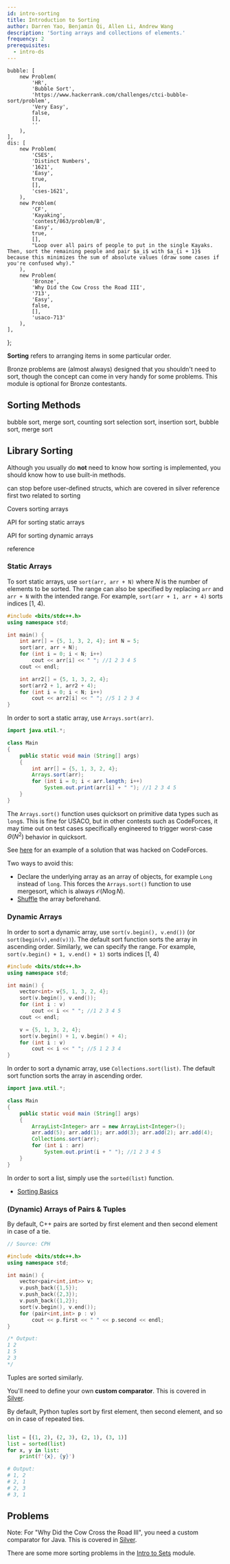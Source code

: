 ```yaml
---
id: intro-sorting
title: Introduction to Sorting
author: Darren Yao, Benjamin Qi, Allen Li, Andrew Wang
description: 'Sorting arrays and collections of elements.'
frequency: 2
prerequisites:
  - intro-ds
---
```




	bubble: [
		new Problem(
			'HR',
			'Bubble Sort',
			'https://www.hackerrank.com/challenges/ctci-bubble-sort/problem',
			'Very Easy',
			false,
			[],
			''
		),
	],
	dis: [
		new Problem(
			'CSES',
			'Distinct Numbers',
			'1621',
			'Easy',
			true,
			[],
			'cses-1621',
		),
		new Problem(
			'CF',
			'Kayaking',
			'contest/863/problem/B',
			'Easy',
			true,
			[],
			"Loop over all pairs of people to put in the single Kayaks. Then, sort the remaining people and pair $a_i$ with $a_{i + 1}$ because this minimizes the sum of absolute values (draw some cases if you're confused why)."
		),
		new Problem(
			'Bronze',
			'Why Did the Cow Cross the Road III',
			'713',
			'Easy',
			false,
			[],
			'usaco-713'
		),
	],
};

**Sorting** refers to arranging items in some particular order.

<Warning>

Bronze problems are (almost always) designed that you shouldn't need to sort, though the concept can come in very handy for some problems. This module is optional for Bronze contestants.

</Warning>

## Sorting Methods

<FocusProblem problem={problems.bubble[0]} />

<Resources>
	<Resource source="CPH" title="3.1 - Sorting Theory" starred>
		bubble sort, merge sort, counting sort
	</Resource>
	<Resource source="CSA" title="Sorting" url="sorting">
		selection sort, insertion sort, bubble sort, merge sort
	</Resource>
</Resources>

<!-- No bronze problem should require you to sort an array in $\mathcal{O}(N\log N)$ time for Bronze,  -->

## Library Sorting

Although you usually do **not** need to know how sorting is implemented, you should know how to use built-in methods.

<LanguageSection>

<CPPSection>

<Resources>
	<Resource source="CPH" title="3.2 - Sorting in C++" starred>
		can stop before user-defined structs, which are covered in silver
	</Resource>
	<Resource
		source="CPP"
		title="std::sort"
		url="https://en.cppreference.com/w/cpp/algorithm/sort"
	>
		reference
	</Resource>
	<Resource source="CF" title="C++ Tricks" url="74684">
		first two related to sorting
	</Resource>
</Resources>

</CPPSection>

<JavaSection>

<Resource 
	  source = "tutorialspoint"
	  title = "Java sorting"
	  url = "https://www.tutorialspoint.com/java/util/arrays_sort_object_index.htm"
	>
	Covers sorting arrays
</Resource>

<Resource 
	  source = "Oracle"
	  title = "Arrays.sort"
	  url = "https://docs.oracle.com/javase/7/docs/api/java/util/Arrays.html#sort(java.lang.Object[])"
	>
	API for sorting static arrays
</Resource>

<Resource 
	  source = "Oracle"
	  title = "Collections.sort"
	  url = "https://docs.oracle.com/javase/7/docs/api/java/util/Collections.html#sort(java.util.List)"
	>
	API for sorting dynamic arrays
</Resource>

</JavaSection>

<PySection>

<Resources>
    <Resource 
    source="PY" 
    title="Sorting HOW TO"
    url="https://docs.python.org/3/howto/sorting.html"
    >
        reference
    </Resource>
</Resources>

</PySection>

</LanguageSection>

### Static Arrays

<LanguageSection>

<CPPSection>

To sort static arrays, use `sort(arr, arr + N)` where $N$ is the number of elements to be sorted. The range can also be specified by replacing `arr` and `arr + N` with the intended range. For example, `sort(arr + 1, arr + 4)` sorts indices [1, 4).

```cpp
#include <bits/stdc++.h>
using namespace std;

int main() {
	int arr[] = {5, 1, 3, 2, 4}; int N = 5;
	sort(arr, arr + N);
	for (int i = 0; i < N; i++)
		cout << arr[i] << " "; //1 2 3 4 5
	cout << endl;

	int arr2[] = {5, 1, 3, 2, 4};
	sort(arr2 + 1, arr2 + 4);
	for (int i = 0; i < N; i++)
		cout << arr2[i] << " "; //5 1 2 3 4
}

```

</CPPSection>

<JavaSection>

In order to sort a static array, use `Arrays.sort(arr)`.

```java
import java.util.*;

class Main
{
	public static void main (String[] args)
	{
		int arr[] = {5, 1, 3, 2, 4};
		Arrays.sort(arr);
		for (int i = 0; i < arr.length; i++)
			System.out.print(arr[i] + " "); //1 2 3 4 5
	}
}
```

<Warning>

The `Arrays.sort()` function uses quicksort on primitive data types such as `long`s. This is fine for USACO, but in other contests such as CodeForces, it may time out on test cases specifically engineered to trigger worst-case $\Theta(N^2)$ behavior in quicksort.

</Warning>

See [here](https://codeforces.com/contest/1324/hacks/625031/) for an example of a solution that was hacked on CodeForces.

Two ways to avoid this:

- Declare the underlying array as an array of objects, for example `Long` instead of `long`. This forces the `Arrays.sort()` function to use mergesort, which is always $\mathcal{O}(N \log N)$.
- [Shuffle](https://pastebin.com/k6gCRJDv) the array beforehand.

</JavaSection>

</LanguageSection>

### Dynamic Arrays

<LanguageSection>

<CPPSection>

In order to sort a dynamic array, use `sort(v.begin(), v.end())` (or `sort(begin(v),end(v))`). The default sort function sorts the array in ascending order. Similarly, we can specify the range. For example, `sort(v.begin() + 1, v.end() + 1)` sorts indices [1, 4)

```cpp
#include <bits/stdc++.h>
using namespace std;

int main() {
	vector<int> v{5, 1, 3, 2, 4};
	sort(v.begin(), v.end());
	for (int i : v)
		cout << i << " "; //1 2 3 4 5
	cout << endl;

	v = {5, 1, 3, 2, 4};
	sort(v.begin() + 1, v.begin() + 4);
	for (int i : v)
		cout << i << " "; //5 1 2 3 4
}

```

</CPPSection>

<JavaSection>

In order to sort a dynamic array, use `Collections.sort(list)`. The default sort function sorts the array in ascending order.

```java
import java.util.*;

class Main
{
	public static void main (String[] args)
	{
		ArrayList<Integer> arr = new ArrayList<Integer>();
		arr.add(5); arr.add(1); arr.add(3); arr.add(2); arr.add(4);
		Collections.sort(arr);
		for (int i : arr)
			System.out.print(i + " "); //1 2 3 4 5
	}
}
```

</JavaSection>

<PySection>

In order to sort a list, simply use the `sorted(list)` function.
- [Sorting Basics](https://docs.python.org/3/howto/sorting.html)

</PySection>

</LanguageSection>

### (Dynamic) Arrays of Pairs & Tuples

<LanguageSection>

<CPPSection>

By default, C++ pairs are sorted by first element and then second element in case of a tie.

```cpp
// Source: CPH

#include <bits/stdc++.h>
using namespace std;

int main() {
	vector<pair<int,int>> v;
	v.push_back({1,5});
	v.push_back({2,3});
	v.push_back({1,2});
	sort(v.begin(), v.end());
	for (pair<int,int> p : v)
        cout << p.first << " " << p.second << endl;
}

/* Output:
1 2
1 5
2 3
*/
```

Tuples are sorted similarly.

</CPPSection>

<JavaSection>

You'll need to define your own **custom comparator**. This is covered in [Silver](/silver/sorting-custom).

</JavaSection>

<PySection>

By default, Python tuples sort by first element, then second element, and so on in case of repeated ties.

```py

list = [(1, 2), (2, 3), (2, 1), (3, 1)]
list = sorted(list)
for x, y in list:
    print(f'{x}, {y}')

# Output:
# 1, 2
# 2, 1
# 2, 3
# 3, 1
```

</PySection>

</LanguageSection>

## Problems

<Problems problems={problems.dis} />

Note: For "Why Did the Cow Cross the Road III", you need a custom comparator for Java. This is covered in [Silver](/silver/sorting-custom).

There are some more sorting problems in the [Intro to Sets](/bronze/intro-sets) module.
